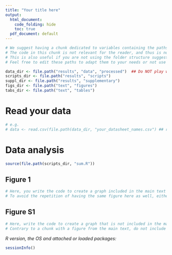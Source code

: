 ```yaml
---
title: "Your title here"
output:
  html_document:
    code_folding: hide
    toc: true
  pdf_document: default
---
```


```r
# We suggest having a chunk dedicated to variables containing the paths to the folders related to the project.
# The code in this chunk is not relevant for the reader, and thus is not included in the knitted version (therefore, `include = FALSE`).
# This is also useful if you are not using the folder structure suggested by this kit, and want to preserve your privacy.
# Feel free to edit these paths to adapt them to your needs or not use this suggestion at all.

data_dir <- file.path("results", "data", "processed")  ## Do NOT play with stuff in raw_data. That is your back-up. Work only on `processed`.
scripts_dir <- file.path("results", "scripts")
suppl_dir <- file.path("results", "supplementary")
figs_dir <- file.path("text", "figures")
tabs_dir <- file.path("text", "tables")
```

# Read your data
```r
# e.g.
# data <- read.csv(file.path(data_dir, "your_datasheet_names.csv") ## replace with the name of the file you want to read in
```

# Data analysis

```r
source(file.path(scripts_dir, "sum.R"))
```


## Figure 1
```r
# Here, you write the code to create a graph included in the main text
# To avoid the repetition of having the same figure here as well, either include a line that saves the figure in the figures directory, or include `eval=FALSE` in the chunk options, and the code will not run. In case you choose the latter, be aware that any objects created here will not actually be created when the notebook gets knitted. Only the code for it will be shown.
```

## Figure S1
```r
# Here, write the code to create a graph that is not included in the main text, and thus referred to as Figure S1
# Contrary to a chunk with a figure from the main text, do not include `eval=FALSE` in the chunk options, because you want the figure created here will not actually be created when the notebook gets knitted. You can still have a line that saves the figure in the figures directory, but make sure that the figure produced also appears in the notebook when the latter gets knitted.
```

*R version, the OS and attached or loaded packages:*
<!-- Leave this chunk so people know the software they need to reproduce your work. -->
```r
sessionInfo()
```